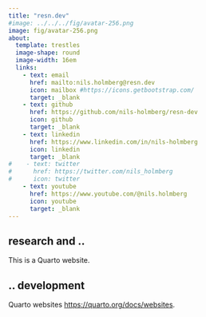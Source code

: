 ```yaml
---
title: "resn.dev"
#image: ../../../fig/avatar-256.png
image: fig/avatar-256.png
about: 
  template: trestles
  image-shape: round
  image-width: 16em
  links:
    - text: email
      href: mailto:nils.holmberg@resn.dev
      icon: mailbox #https://icons.getbootstrap.com/
      target: _blank
    - text: github
      href: https://github.com/nils-holmberg/resn-dev
      icon: github
      target: _blank
    - text: linkedin
      href: https://www.linkedin.com/in/nils-holmberg
      icon: linkedin
      target: _blank
#    - text: twitter
#      href: https://twitter.com/nils_holmberg
#      icon: twitter
    - text: youtube
      href: https://www.youtube.com/@nils.holmberg
      icon: youtube
      target: _blank
---
```


## research and ..

This is a Quarto website.

## .. development

Quarto websites <https://quarto.org/docs/websites>.







